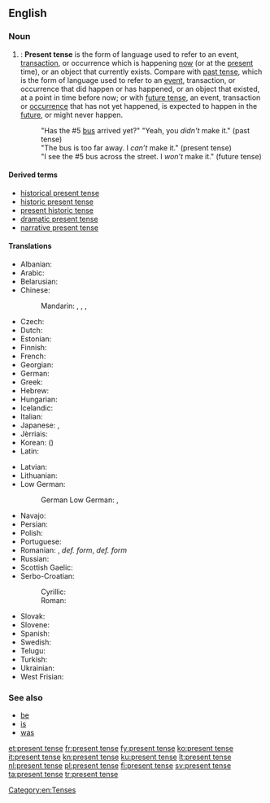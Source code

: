==English==

===Noun===
{{en-noun|head=[[present]] [[tense]]}}

# {{context|grammar|lang=en}}: '''Present tense''' is the form of language used to refer to an event, [[transaction]], or occurrence which is happening [[now]] (or at the [[present]] time), or an object that currently exists. Compare with [[past tense]], which is the form of language used to refer to an [[event]], transaction, or occurrence that did happen or has happened, or an object that existed, at a point in time before now; or with [[future tense]], an event, transaction or [[occurrence]] that has not yet happened, is expected to happen in the [[future]], or might never happen.
#: "Has the #5 [[bus]] arrived yet?" "Yeah, you ''didn't'' make it." (past tense)
#: "The bus is too far away. I ''can’t'' make it." (present tense)
#: "I see the #5 bus across the street. I ''won’t'' make it." (future tense)

====Derived terms====
* [[historical present tense]]
* [[historic present tense]]
* [[present historic tense]]
* [[dramatic present tense]]
* [[narrative present tense]]

====Translations====
{{trans-top|form of language}}
* Albanian: {{t|sq|koha e tashme}}
* Arabic: {{t|ar|مضارع|tr=muḍāriʿ|sc=Arab}}
* Belarusian: {{t|be|цяперашні час|m|tr=cjapérašni čas|sc=Cyrl}}
* Chinese:
*: Mandarin: {{t|cmn|現在時態|sc=Hani}}, {{t|cmn|现在时态|tr=xiànzài shítài|sc=Hani}}, {{t|cmn|現在時|sc=Hani}}, {{t+|cmn|现在时|tr=xiànzàishí|sc=Hani}}
* Czech: {{t|cs|přítomný čas|m}}
* Dutch: {{t+|nl|tegenwoordige tijd|m}}
* Estonian: {{t+|et|olevik}}
* Finnish: {{t+|fi|preesens}}
* French: {{t+|fr|présent}}
* Georgian: {{t|ka|აწმყო|tr=acmqo|sc=Geor}}
* German: {{t+|de|Präsens|n}}
* Greek: {{t+|el|ενεστώτας|m|tr=enestótas|sc=Grek}}
* Hebrew: {{t|he|לשון הוה|m|tr=l'shón hové|sc=Hebr}}
* Hungarian: {{t|hu|jelen idő}}
* Icelandic: {{t+|is|nútíð|f}}
* Italian: {{t|it|presente indicativo|m}}
* Japanese: {{t|ja|現在時制|tr=genzai jisei|sc=Jpan}}, {{t|ja|現在形|tr=genzaikei|sc=Jpan}}
* Jèrriais: {{t|roa-jer|présent|m}}
* Korean: {{t+|ko|현재 시제|tr=hyeonje sije|sc=Kore}} ({{t|ko|現在時制|sc=Kore}})
* Latin: {{t+|la|praesens}}
{{trans-mid}}
* Latvian: {{t|lv|tagadnes laiks|m}}
* Lithuanian: {{t+|lt|esamasis laikas|m}}
* Low German:
*: German Low German: {{t+|nds-de|Präsens}}, {{t|nds-de|Nutiet}}
* Navajo: {{t|nv|tʼáhdii}}
* Persian: {{t+|fa|حال|tr=hâl|sc=fa-Arab}}
* Polish: {{t+|pl|czas teraźniejszy|m}}
* Portuguese: {{t+|pt|presente|m}}
* Romanian: {{t+|ro|prezent|n}}, {{t|ro|timpul prezent|n}} ''def. form'', {{t|ro|timpurile prezent|n-p}} ''def. form''
* Russian: {{t+|ru|настоящее время|n|tr=nastojáščeje vrémja|sc=Cyrl}}
* Scottish Gaelic: {{t|gd|tràth làthaireach|m}}
* Serbo-Croatian:
*: Cyrillic: {{t|sh|презент|m}}
*: Roman: {{t+|sh|prezent|m}}
* Slovak: {{t|sk|prítomný čas|m}}
* Slovene: {{t|sl|sedanjik|m}}
* Spanish: {{t+|es|presente}}
* Swedish: {{t+|sv|presens}}
* Telugu: {{t+|te|వర్తమానకాలము}}
* Turkish: {{t+|tr|şimdiki}}
* Ukrainian: {{t+|uk|теперішній час|m|tr=tepérišni čas|sc=Cyrl}}
* West Frisian: {{t+|fy|notiid}}
{{trans-bottom}}

===See also===
* [[be]]
* [[is]]
* [[was]]

[[Category:en:Tenses]]

[[et:present tense]]
[[fr:present tense]]
[[fy:present tense]]
[[ko:present tense]]
[[it:present tense]]
[[kn:present tense]]
[[ku:present tense]]
[[lt:present tense]]
[[nl:present tense]]
[[pl:present tense]]
[[fi:present tense]]
[[sv:present tense]]
[[ta:present tense]]
[[tr:present tense]]